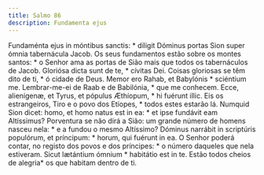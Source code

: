 ```yaml
---
title: Salmo 86
description: Fundamenta ejus
---
```


<div class="side-by-side not-content">
  <span>
    Fundaménta ejus in móntibus sanctis: * díligit Dóminus portas Sion super
    ómnia tabernácula Jacob.
  </span>
  <span>
    Os seus fundamentos estão sobre os montes santos: * o Senhor ama as portas
    de Sião mais que todos os tabernáculos de Jacob.
  </span>
  <span>Gloriósa dicta sunt de te, * cívitas Dei.</span>
  <span>
    Coisas gloriosas se têm dito de ti, * ó cidade de Deus.
  </span>
  <span>
    Memor ero Rahab, et Babylónis * sciéntium me.
  </span>
  <span>
    Lembrar-me-ei de Raab e de Babilónia, * que me conhecem.
  </span>
  <span>
    Ecce, alienígenæ, et Tyrus, et pópulus Æthíopum, * hi fuérunt illic.
  </span>
  <span>
    Eis os estrangeiros, Tiro e o povo dos Etíopes, * todos estes estarão lá.
  </span>
  <span>
    Numquid Sion dicet: homo, et homo natus est in ea: * et ipse fundávit eam
    Altíssimus?
  </span>
  <span>
    Porventura se não dirá a Sião: um grande número de homens nasceu nela: * e a
    fundou o mesmo Altíssimo?
  </span>
  <span>
    Dóminus narrábit in scriptúris populórum, et príncipum: * horum, qui fuérunt
    in ea.
  </span>
  <span>
    O Senhor poderá contar, no registo dos povos e dos príncipes: * o número
    daqueles que nela estiveram.
  </span>
  <span>
    Sicut lætántium ómnium * habitátio est in te.
  </span>
  <span>
    Estão todos cheios de alegria* os que habitam dentro de ti.
  </span>
</div>
